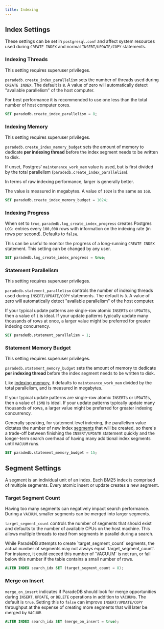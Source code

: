 ```yaml
---
title: Indexing
---
```


## Index Settings

These settings can be set in `postgresql.conf` and affect system resources used during `CREATE INDEX`
and normal `INSERT/UPDATE/COPY` statements.

### Indexing Threads

<Note>This setting requires superuser privileges.</Note>

`paradedb.create_index_parallelism` sets the number of threads used during `CREATE INDEX`. The default is `8`. A value of zero will
automatically detect "available parallelism" of the host computer.

For best performance it is recommended to use one less than the total number of host computer cores.

```sql
SET paradedb.create_index_parallelism = 8;
```

### Indexing Memory

<Note>This setting requires superuser privileges.</Note>

`paradedb.create_index_memory_budget` sets the amount of memory to dedicate **per indexing thread** before the index segment needs to be
written to disk.

If unset, Postgres' `maintenance_work_mem` value is used, but is first divided by the total parallelism (`paradedb.create_index_parallelism`).

In terms of raw indexing performance, larger is generally better.

The value is measured in megabytes. A value of `1024` is the same as `1GB`.

```sql
SET paradedb.create_index_memory_budget = 1024;
```

### Indexing Progress

When set to `true`, `paradedb.log_create_index_progress` creates Postgres `LOG:` entries every `100,000` rows with information on the indexing rate (in rows per second).
Defaults to `false`.

This can be useful to monitor the progress of a long-running `CREATE INDEX` statement. This setting can be changed by any user.

```sql
SET paradedb.log_create_index_progress = true;
```

### Statement Parallelism

<Note>This setting requires superuser privileges.</Note>

`paradedb.statement_parallelism` controls the number of indexing threads used during `INSERT/UPDATE/COPY` statements. The default is `8`. A value of
zero will automatically detect "available parallelism" of the host computer.

If your typical update patterns are single-row atomic `INSERT`s or `UPDATE`s, then a value of `1` is ideal. If
your update patterns typically update many thousands of rows at once, a larger value might be preferred for greater indexing
concurrency.

```sql
SET paradedb.statement_parallelism = 1;
```

### Statement Memory Budget

<Note>This setting requires superuser privileges.</Note>

`paradedb.statement_memory_budget` sets the amount of memory to dedicate **per indexing thread** before the index segment needs to be
written to disk.

Like [indexing memory](#indexing-memory), it defaults to `maintenance_work_mem` divided by the total parallelism, and is measured in megabytes.

If your typical update patterns are single-row atomic `INSERT`s or `UPDATE`s, then a value of `15MB` is ideal. If
your update patterns typically update many thousands of rows, a larger value might be preferred for greater indexing
concurrency.

Generally speaking, for statement level indexing, the parallelism value dictates the number of new index
[segments](#segment-settings) that will be created, so there's a trade-off between finishing the `INSERT/UPDATE` statement quickly and the
longer-term search overhead of having many additional index segments until `VACUUM` runs.

```sql
SET paradedb.statement_memory_budget = 15;
```

## Segment Settings

A segment is an individual unit of an index. Each BM25 index is comprised of multiple segments. Every atomic insert or update creates a new segment.

### Target Segment Count

Having too many segments can negatively impact search performance. During a `VACUUM`, smaller segments can be merged into larger segments.

`target_segment_count` controls the number of segments that should exist and defaults to the number of available CPUs
on the host machine. This allows multiple threads to read from segments in parallel during a search.

<Note>
  While ParadeDB attempts to create `target_segment_count` segments, the actual
  number of segments may not always equal `target_segment_count`. For instance,
  it could exceed this number of `VACUUM` is not run, or fall below this number
  if the table contains a small number of rows.
</Note>

```sql
ALTER INDEX search_idx SET (target_segment_count = 8);
```

### Merge on Insert

`merge_on_insert` indicates if ParadeDB should look for merge opportunities during `INSERT`, `UPDATE`, or `DELETE`
operations in addition to `VACUUM`s. The default is `true`. Setting this to `false` can improve `INSERT/UPDATE/COPY`
throughput at the expense of creating more segments that will later be merged by `VACUUM`.

```sql
ALTER INDEX search_idx SET (merge_on_insert = true);
```

